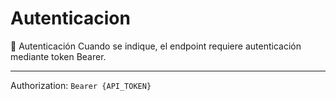 
<Meta title="Docs/Servicios/Autenticacion" />

# Autenticacion

🔐 Autenticación
Cuando se indique, el endpoint requiere autenticación mediante token Bearer.

---

Authorization: `Bearer {API_TOKEN}`

